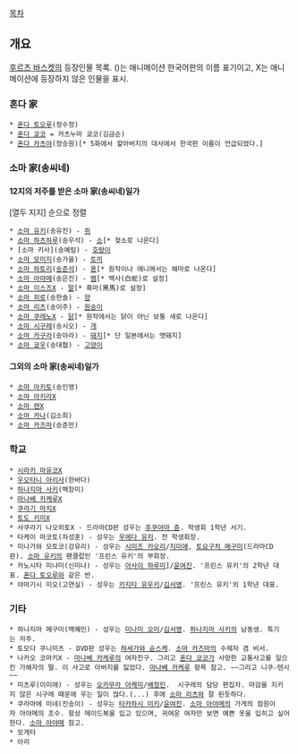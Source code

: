 [[목차]]

== 개요 ==
[[후르츠 바스켓]]의 등장인물 목록.
()는 애니메이션 한국어판의 이름 표기이고,
X는 애니메이션에 등장하지 않은 인물을 표시.

=== 혼다 家 ===
 * [[혼다 토오루]](정수정)
 * [[혼다 쿄코]] = 카츠누마 쿄코(김금순)
 * [[혼다 카츠야]](정승원)[* 5화에서 할아버지의 대사에서 한국판 이름이 언급되었다.]

=== 소마 家(송씨네) ===
==== 12지의 저주를 받은 소마 家(송씨네)일가 ====
[열두 지지] 순으로 정렬 
 * [[소마 유키]](송유진) - [[쥐]]
 * [[소마 하츠하루]](송우석) - [[소]][* 젖소로 나온다]
 * [소마 키사](송예림) - [[호랑이]]
 * [[소마 모미지]](송가을) - [[토끼]]
 * [[소마 하토리]]([[송준석]]) - [[용]][* 원작이나 애니에서는 해마로 나온다]
 * [[소마 아야메]](송은진) - [[뱀]][* 백사(白蛇)로 설정]
 * [[소마 이스즈]]X - [[말]][* 흑마(黑馬)로 설정]
 * [[소마 히로]](송한솔) - [[양]]
 * [[소마 리츠]](송이주) - [[원숭이]]
 * [[소마 쿠레노]]X - [[닭]][* 원작에서는 닭이 아닌 보통 새로 나온다]
 * [[소마 시구레]](송시오) - [[개]]
 * [[소마 카구라]](송아라) - [[돼지]][* 단 일본에서는 멧돼지]
 * [[소마 쿄우]](송대협) - [[고양이]]

==== 그외의 소마 家(송씨네)일가 ====
 * [[소마 아키토]](송인영)
 * [[소마 아키라]]X
 * [[소마 렌]]X
 * [[소마 카나]](김소희)
 * [[소마 카즈마]](송준만)

=== 학교 ===
 * [[시라키 마유코]]X
 * [[우오타니 아리사]](한바다)
 * [[하나지마 사키]](백장미)
 * [[마나베 카케루]]X
 * [[쿠라기 마치]]X
 * [[토도 키미]]X 
 * 사쿠라기 나오히토X - 드라마CD판 성우는 [[후쿠야마 쥰]]. 학생회 1학년 서기.
 * 타케이 마코토(차성훈) - 성우는 [[우에다 유지]]. 전 학생회장.
 * 미나가와 모토코(강유리) - 성우는 [[시미즈 카오리]]/[[지미애]], [[토요구치 메구미]](드라마CD판). [[소마 유키]]의 팬클럽인 '프린스 유키'의 부회장.
 * 카노시타 미나미(신미나) - 성우는 [[아사이 하루미]]]/[[윤여진]]. '프린스 유키'의 2학년 대표. [[혼다 토오루]]와 같은 반.
 * 야마기시 미오(고연실) - 성우는 [[카지타 유우키]]/[[김서영]]. '프린스 유키'의 1학년 대표.

=== 기타 ===
 * 하나지마 메구미(백혜민) - 성우는 [[미나미 오미]]/[[김서영]]. [[하나지마 사키]]의 남동생. 특기는 저주.
 * 토모다 쿠니미츠 - DVD판 성우는 [[하세가와 슌스케]]. [[소마 카즈마]]의 수제자 겸 비서.
 * 나카오 코마키X - [[마나베 카케루]]의 여자친구. 그리고 [[혼다 쿄코]]가 사망한 교통사고를 일으킨 가해자의 딸. 이 사고로 아버지를 잃었다. [[마나베 카케루]] 항목 참고. ~~그리고 니쿠☆텐시~~
 * 미츠루(이미애) - 성우는 [[오카무라 아케미]]/[[배정민]].  시구레의 담당 편집자. 마감을 지키지 않은 시구레 때문에 우는 일이 많다.(...) 후에 [[소마 리츠]]와 잘 된듯하다.
 * 쿠라마에 미네(진송이) - 성우는 [[타카하시 미키]]/[[윤여진]]. [[소마 아야메]]의 가게의 점원이자 아야메의 조수. 항상 메이드복을 입고 있으며, 귀여운 여자만 보면 예쁜 옷을 입히고 싶어한다. [[소마 아야메]] 참고.
 * 모게타
 * 아리
